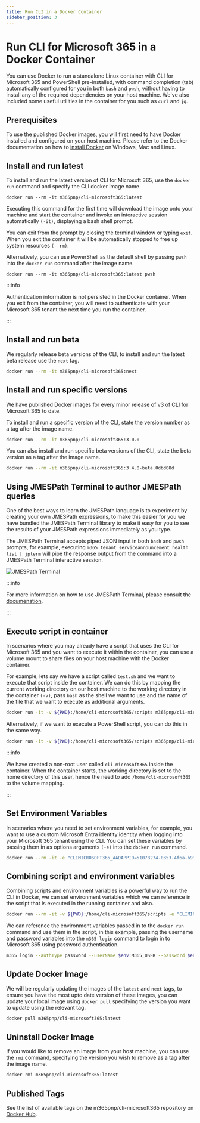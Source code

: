 ```yaml
---
title: Run CLI in a Docker Container
sidebar_position: 3
---
```


# Run CLI for Microsoft 365 in a Docker Container

You can use Docker to run a standalone Linux container with CLI for Microsoft 365 and PowerShell pre-installed, with command completion (tab) automatically configured for you in both `bash` and `pwsh`, without having to install any of the required dependencies on your host machine. We've also included some useful utilities in the container for you such as `curl` and `jq`.

## Prerequisites

To use the published Docker images, you will first need to have Docker installed and configured on your host machine. Please refer to the Docker documentation on how to [install Docker](https://docs.docker.com/get-docker/) on Windows, Mac and Linux.

## Install and run latest

To install and run the latest version of CLI for Microsoft 365, use the `docker run` command and specify the CLI docker image name.

```
docker run --rm -it m365pnp/cli-microsoft365:latest
```

Executing this command for the first time will download the image onto your machine and start the container and invoke an interactive session automatically `(-it)`, displaying a bash shell prompt.

You can exit from the prompt by closing the terminal window or typing `exit`. When you exit the container it will be automatically stopped to free up system resources `(--rm)`.


Alternatively, you can use PowerShell as the default shell by passing `pwsh` into the `docker run` command after the image name.

```
docker run --rm -it m365pnp/cli-microsoft365:latest pwsh
```

:::info

Authentication information is not persisted in the Docker container. When you exit from the container, you will need to authenticate with your Microsoft 365 tenant the next time you run the container.

:::

## Install and run beta

We regularly release beta versions of the CLI, to install and run the latest beta release use the `next` tag.

```sh
docker run --rm -it m365pnp/cli-microsoft365:next
```

## Install and run specific versions

We have published Docker images for every minor release of v3 of CLI for Microsoft 365 to date. 

To install and run a specific version of the CLI, state the version number as a tag after the image name.

```sh
docker run --rm -it m365pnp/cli-microsoft365:3.0.0
```

You can also install and run specific beta versions of the CLI, state the beta version as a tag after the image name.

```sh
docker run --rm -it m365pnp/cli-microsoft365:3.4.0-beta.0dbd08d
```

## Using JMESPath Terminal to author JMESPath queries

One of the best ways to learn the JMESPath language is to experiment by creating your own JMESPath expressions, to make this easier for you we have bundled the JMESPath Terminal library to make it easy for you to see the results of your JMESPath expressions immediately as you type.

The JMESPath Terminal accepts piped JSON input in both `bash` and `pwsh` prompts, for example, executing `m365 tenant serviceannouncement health list | jpterm` will pipe the response output from the command into a JMESPath Terminal interactive session.

![JMESPath Terminal](../images/run-cli-in-docker-container/jpterm-example.png)

:::info

For more information on how to use JMESPath Terminal, please consult the [documenation](https://github.com/jmespath/jmespath.terminal).

:::

## Execute script in container

In scenarios where you may already have a script that uses the CLI for Microsoft 365 and you want to execute it within the container, you can use a volume mount to share files on your host machine with the Docker container.

For example, lets say we have a script called `test.sh` and we want to execute that script inside the container. We can do this by mapping the current working directory on our host machine to the working directory in the container `(-v)`, pass `bash` as the shell we want to use and the name of the file that we want to execute as additional arguments.

```sh
docker run -it -v ${PWD}:/home/cli-microsoft365/scripts m365pnp/cli-microsoft365:latest bash scripts/test.sh
```

Alternatively, if we want to execute a PowerShell script, you can do this in the same way.

```sh
docker run -it -v ${PWD}:/home/cli-microsoft365/scripts m365pnp/cli-microsoft365:latest pwsh scripts/test.ps1
```

:::info

We have created a non-root user called `cli-microsoft365` inside the container.  When the container starts, the working directory is set to the home directory of this user, hence the need to add `/home/cli-microsoft365` to the volume mapping.

:::

## Set Environment Variables

In scenarios where you need to set environment variables, for example, you want to use a custom Microsoft Entra identity identity when logging into your Microsoft 365 tenant using the CLI. You can set these variables by passing them in as options arguments `(-e)` into the `docker run` command.

```sh
docker run --rm -it -e "CLIMICROSOFT365_AADAPPID=51078274-0353-4f6a-b9f5-8674ab2e524c" -e "CLIMICROSOFT365_TENANT=9455bc83-d5af-4ccf-93f6-0af3f71aaf8e" m365pnp/cli-microsoft365:latest
```

## Combining script and environment variables

Combining scripts and environment variables is a powerful way to run the CLI in Docker, we can set environment variables which we can reference in the script that is executed in the running container and also.

```sh
docker run --rm -it -v ${PWD}:/home/cli-microsoft365/scripts -e "CLIMICROSOFT365_AADAPPID=da049853-dd90-49df-aa21-4e0c8b646a36" -e "CLIMICROSOFT365_TENANT=e8954f17-a373-4b61-b54d-45c038fe3188" -e "M365_USER=user@contoso.com" -e "M365_PASSWORD=password" m365pnp/cli-microsoft365:next pwsh scripts/script.ps1
```

We can reference the environment variables passed in to the `docker run` command and use them in the script, in this example, passing the username and password variables into the `m365 login` command to login in to Microsoft 365 using password authentication.

```sh
m365 login --authType password --userName $env:M365_USER --password $env:M365_PASSWORD
```

## Update Docker Image

We will be regularly updating the images of the `latest` and `next` tags, to ensure you have the most upto date version of these images, you can update your local image using `docker pull` specifying the version you want to update using the relevant tag.

```sh
docker pull m365pnp/cli-microsoft365:latest
```

## Uninstall Docker Image

If you would like to remove an image from your host machine, you can use the `rmi` command, specifying the version you wish to remove as a tag after the image name.

```sh
docker rmi m365pnp/cli-microsoft365:latest
```

## Published Tags

See the list of available tags on the m365pnp/cli-microsoft365 repository on [Docker Hub](https://hub.docker.com/repository/docker/m365pnp/cli-microsoft365/).
